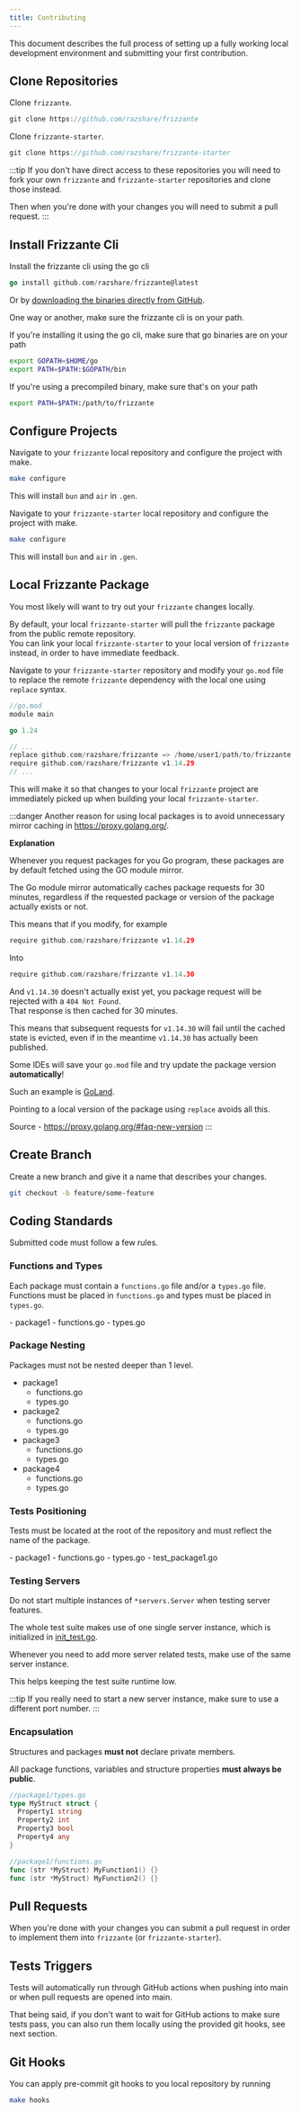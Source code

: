 ```yaml
---
title: Contributing
---
```



This document describes the full process of setting up a fully working local development environment and submitting your first contribution.

## Clone Repositories

Clone `frizzante`.

```go
git clone https://github.com/razshare/frizzante
```

Clone `frizzante-starter`.

```go
git clone https://github.com/razshare/frizzante-starter
```

:::tip
If you don't have direct access to these repositories you will need to fork your own `frizzante` and `frizzante-starter` repositories and clone those instead.

Then when you're done with your changes you will need to submit a pull request.
:::

## Install Frizzante Cli

Install the frizzante cli using the go cli

```go
go install github.com/razshare/frizzante@latest
```

Or by [downloading the binaries directly from GitHub](https://github.com/razshare/frizzante/releases).

One way or another, make sure the frizzante cli is on your path.

If you're installing it using the go cli, make sure that go binaries are on your path

```sh
export GOPATH=$HOME/go
export PATH=$PATH:$GOPATH/bin
```

If you're using a precompiled binary, make sure that's on your path

```sh
export PATH=$PATH:/path/to/frizzante
```

## Configure Projects

Navigate to your `frizzante` local repository and configure the project with make.

```sh
make configure
```

This will install `bun` and `air` in `.gen`.

Navigate to your `frizzante-starter` local repository and configure the project with make.

```sh
make configure
```

This will install `bun` and `air` in `.gen`.

## Local Frizzante Package

You most likely will want to try out your `frizzante` changes locally.

By default, your local `frizzante-starter` will pull the `frizzante` package from the public remote repository.\
You can link your local `frizzante-starter` to your local version of `frizzante` instead, in order to have immediate feedback.

Navigate to your `frizzante-starter` repository and modify your `go.mod` file to replace the remote `frizzante` dependency with the local one using `replace` syntax.


```go
//go.mod
module main

go 1.24

// ...
replace github.com/razshare/frizzante => /home/user1/path/to/frizzante
require github.com/razshare/frizzante v1.14.29
// ...
```

This will make it so that changes to your local `frizzante` project are immediately picked up when building your local `frizzante-starter`.

:::danger
Another reason for using local packages is to avoid unnecessary mirror caching in https://proxy.golang.org/.

**Explanation**

Whenever you request packages for you Go program, these packages are by default fetched using the GO module mirror.

The Go module mirror automatically caches package requests for 30 minutes, regardless if the requested package or version of the package actually exists or not.

This means that if you modify, for example

```go
require github.com/razshare/frizzante v1.14.29
```

Into

```go
require github.com/razshare/frizzante v1.14.30
```

And `v1.14.30` doesn't actually exist yet, you package request will be rejected with a `404 Not Found`.\
That response is then cached for 30 minutes.

This means that subsequent requests for `v1.14.30` will fail until the cached state is evicted, even if in the meantime `v1.14.30` has actually been published.

Some IDEs will save your `go.mod` file and try update the package version **automatically**!

Such an example is [GoLand](https://www.jetbrains.com/go).

Pointing to a local version of the package using `replace` avoids all this.

Source - https://proxy.golang.org/#faq-new-version
:::

## Create Branch

Create a new branch and give it a name that describes your changes.

```sh
git checkout -b feature/some-feature
```

## Coding Standards

Submitted code must follow a few rules.

### Functions and Types

Each package must contain a `functions.go` file and/or a `types.go` file.
Functions must be placed in `functions.go` and types must be placed in `types.go`.

<FileTree>
  - package1
    - functions.go
    - types.go
</FileTree>

### Package Nesting

Packages must not be nested deeper than 1 level.
<FileTree>
  - package1
    - functions.go
    - types.go
  - package2
    - functions.go
    - types.go
  - package3
    - functions.go
    - types.go
  - package4
    - functions.go
    - types.go
</FileTree>

### Tests Positioning

Tests must be located at the root of the repository and must reflect the name of the package.

<FileTree>
  - package1
    - functions.go
    - types.go
  - test_package1.go
</FileTree>

### Testing Servers

Do not start multiple instances of `*servers.Server` when testing server features.

The whole test suite makes use of one single server instance, which is initialized in [init_test.go](https://github.com/razshare/frizzante/blob/main/init_test.go).

Whenever you need to add more server related tests, make use of the same server instance.

This helps keeping the test suite runtime low.

:::tip
If you really need to start a new server instance, make sure to use a different port number.
:::

### Encapsulation

Structures and packages **must not** declare private members. 

All package functions, variables and structure properties **must always be public**.

```go
//package1/types.go
type MyStruct struct {
  Property1 string
  Property2 int
  Property3 bool
  Property4 any
}
```

```go
//package1/functions.go
func (str *MyStruct) MyFunction1() {}
func (str *MyStruct) MyFunction2() {}
```

## Pull Requests

When you're done with your changes you can submit a pull request in order to implement them into `frizzante` (or `frizzante-starter`).

## Tests Triggers

Tests will automatically run through GitHub actions when pushing into main or when pull requests are opened into main.

That being said, if you don't want to wait for GitHub actions to make sure tests pass, you can also run them locally using the provided git hooks, see next section.

### 

## Git Hooks

You can apply pre-commit git hooks to you local repository by running

```sh
make hooks
```